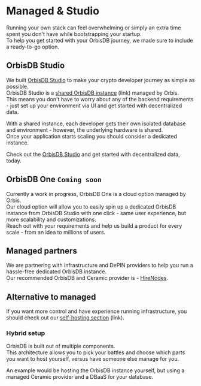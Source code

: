 # Managed & Studio
Running your own stack can feel overwhelming or simply an extra time spent you don't have while bootstrapping your startup.\
To help you get started with your OrbisDB journey, we made sure to include a ready-to-go option.

## OrbisDB Studio

We built [OrbisDB Studio](https://studio.useorbis.com/) to make your crypto developer journey as simple as possible.\
OrbisDB Studio is a [shared OrbisDB instance](https://www.notion.so/Overview-fbc65a9a0356485a993b0cab190779f3?pvs=21) (link) managed by Orbis.\
This means you don't have to worry about any of the backend requirements - just set up your environment via UI and get started with decentralized data.

With a shared instance, each developer gets their own isolated database and environment - however, the underlying hardware is shared.\
Once your application starts scaling you should consider a dedicated instance.

Check out the [OrbisDB Studio](https://studio.useorbis.com/) and get started with decentralized data, today.

## OrbisDB One **`Coming soon`**

Currently a work in progress, OrbisDB One is a cloud option managed by Orbis.\
Our cloud option will allow you to easily spin up a dedicated OrbisDB instance from OrbisDB Studio with one click - same user experience, but more scalability and customizations.\
Reach out with your requirements and help us build a product for every scale - from an idea to millions of users.

## Managed partners

We are partnering with infrastructure and DePIN providers to help you run a hassle-free dedicated OrbisDB instance.\
Our recommended OrbisDB and Ceramic provider is - [HireNodes](https://hirenodes.io/). 

## Alternative to managed

If you want more control and have experience running infrastructure, you should check out our [self-hosting section](https://www.notion.so/Self-hosted-603eb88f811f4bd596c2af38d187ac81?pvs=21) (link).

### Hybrid setup

OrbisDB is built out of multiple components.\
This architecture allows you to pick your battles and choose which parts you want to host yourself, versus have someone else manage for you.

An example would be hosting the OrbisDB instance yourself, but using a managed Ceramic provider and a DBaaS for your database.